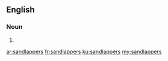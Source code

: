 ==English==

===Noun===
{{head|en|plural}}

# {{plural of|sandlapper|lang=en}}

[[ar:sandlappers]]
[[fr:sandlappers]]
[[ku:sandlappers]]
[[my:sandlappers]]